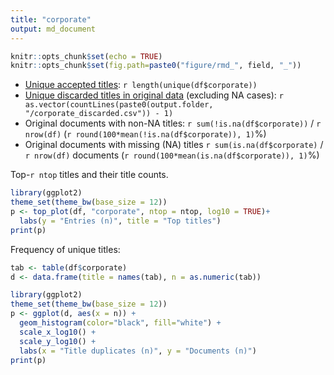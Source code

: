 ```yaml
---
title: "corporate"
output: md_document
---
```



```r
knitr::opts_chunk$set(echo = TRUE)
knitr::opts_chunk$set(fig.path=paste0("figure/rmd_", field, "_"))
```

* [Unique accepted titles](output.tables/title_accepted.csv): `r length(unique(df$corporate))`
* [Unique discarded titles in original data](output.tables/title_discarded.csv) (excluding NA cases): `r as.vector(countLines(paste0(output.folder, "/corporate_discarded.csv")) - 1)` 
* Original documents with non-NA titles: `r sum(!is.na(df$corporate))` / `r nrow(df)` (`r round(100*mean(!is.na(df$corporate)), 1)`%)
* Original documents with missing (NA) titles `r sum(is.na(df$corporate)` / `r nrow(df)` documents (`r round(100*mean(is.na(df$corporate)), 1)`%)


 Top-`r ntop` titles and their title counts.
 
```r
library(ggplot2)
theme_set(theme_bw(base_size = 12))
p <- top_plot(df, "corporate", ntop = ntop, log10 = TRUE)+
  labs(y = "Entries (n)", title = "Top titles")
print(p)
``` 

Frequency of unique titles:
  
```r
tab <- table(df$corporate)
d <- data.frame(title = names(tab), n = as.numeric(tab))

library(ggplot2)
theme_set(theme_bw(base_size = 12))
p <- ggplot(d, aes(x = n)) +
  geom_histogram(color="black", fill="white") +
  scale_x_log10() +
  scale_y_log10() +
  labs(x = "Title duplicates (n)", y = "Documents (n)")
print(p)
```